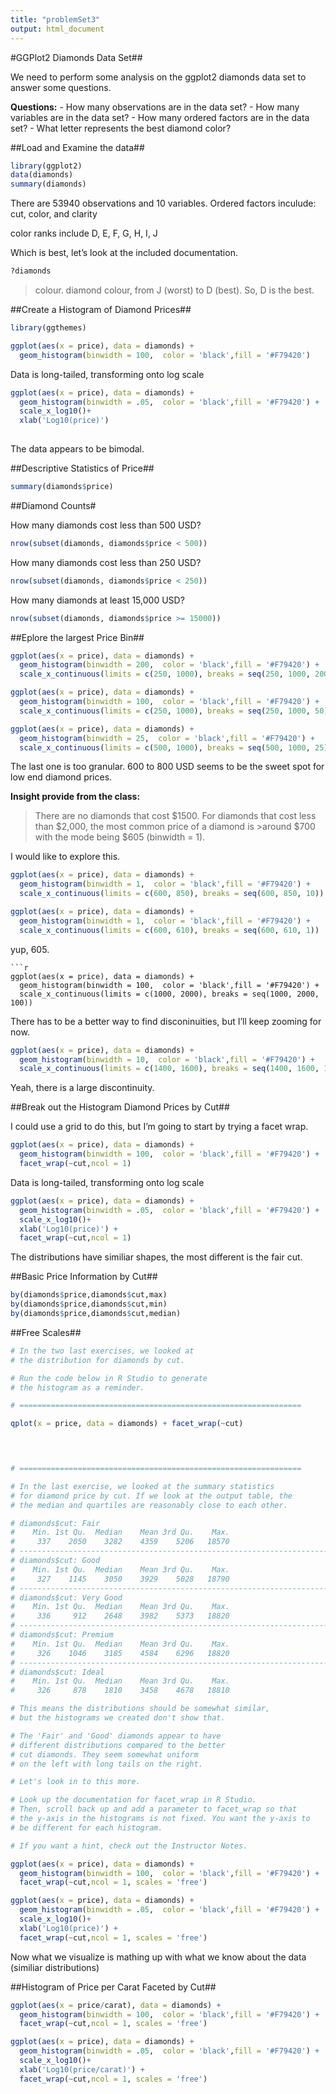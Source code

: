 ```yaml
---
title: "problemSet3"
output: html_document
---
```


#GGPlot2 Diamonds Data Set##

We need to perform some analysis on the ggplot2 diamonds data set to answer some questions.

**Questions:**
- How many observations are in the data set?
- How many variables are in the data set?
- How many ordered factors are in the data set?
- What letter represents the best diamond color?

##Load and Examine the data##

```r
library(ggplot2)
data(diamonds)
summary(diamonds)
```
There are 53940 observations and 10 variables.
Ordered factors inculude: cut, color, and clarity

color ranks include D, E, F, G, H, I, J

Which is best, let's look at the included documentation.

```r
?diamonds
```
>colour. diamond colour, from J (worst) to D (best).  So, D is the best.

##Create a Histogram of Diamond Prices##

```r
library(ggthemes)
```
```r
ggplot(aes(x = price), data = diamonds) + 
  geom_histogram(binwidth = 100,  color = 'black',fill = '#F79420')
```
Data is long-tailed, transforming onto log scale

```r
ggplot(aes(x = price), data = diamonds) + 
  geom_histogram(binwidth = .05,  color = 'black',fill = '#F79420') + 
  scale_x_log10()+
  xlab('Log10(price)')
  
```
The data appears to be bimodal.

##Descriptive Statistics of Price##
```r
summary(diamonds$price)
```
##Diamond Counts#

How many diamonds cost less than 500 USD?

```r
nrow(subset(diamonds, diamonds$price < 500))
```



How many diamonds cost less than 250 USD?
```r
nrow(subset(diamonds, diamonds$price < 250))
```

How many diamonds at least 15,000 USD?

```r
nrow(subset(diamonds, diamonds$price >= 15000))
```

##Eplore the largest Price Bin##

```r
ggplot(aes(x = price), data = diamonds) + 
  geom_histogram(binwidth = 200,  color = 'black',fill = '#F79420') +
  scale_x_continuous(limits = c(250, 1000), breaks = seq(250, 1000, 200))

```

```r
ggplot(aes(x = price), data = diamonds) + 
  geom_histogram(binwidth = 100,  color = 'black',fill = '#F79420') +
  scale_x_continuous(limits = c(250, 1000), breaks = seq(250, 1000, 50))
```

```r
ggplot(aes(x = price), data = diamonds) + 
  geom_histogram(binwidth = 25,  color = 'black',fill = '#F79420') +
  scale_x_continuous(limits = c(500, 1000), breaks = seq(500, 1000, 25))
```

The last one is too granular.  600 to 800 USD seems to be the sweet spot for low end diamond prices.  

**Insight provide from the class:**

>There are no diamonds that cost $1500.
>For diamonds that cost less than $2,000, the most common price of a diamond is >around $700 with the mode being $605 (binwidth = 1). 

I would like to explore this.

```r
ggplot(aes(x = price), data = diamonds) + 
  geom_histogram(binwidth = 1,  color = 'black',fill = '#F79420') +
  scale_x_continuous(limits = c(600, 850), breaks = seq(600, 850, 10))
```
```r
ggplot(aes(x = price), data = diamonds) + 
  geom_histogram(binwidth = 1,  color = 'black',fill = '#F79420') +
  scale_x_continuous(limits = c(600, 610), breaks = seq(600, 610, 1))
```
yup, 605.

```
```r
ggplot(aes(x = price), data = diamonds) + 
  geom_histogram(binwidth = 100,  color = 'black',fill = '#F79420') +
  scale_x_continuous(limits = c(1000, 2000), breaks = seq(1000, 2000, 100))
```
There has to be a better way to find disconinuities, but I'll keep zooming for now.

```r
ggplot(aes(x = price), data = diamonds) + 
  geom_histogram(binwidth = 10,  color = 'black',fill = '#F79420') +
  scale_x_continuous(limits = c(1400, 1600), breaks = seq(1400, 1600, 10))
```

Yeah, there is a large discontinuity.


##Break out the Histogram Diamond Prices by Cut##

I could use a grid to do this, but I'm going to start by trying a facet wrap.

```r
ggplot(aes(x = price), data = diamonds) + 
  geom_histogram(binwidth = 100,  color = 'black',fill = '#F79420') +
  facet_wrap(~cut,ncol = 1)
```
Data is long-tailed, transforming onto log scale

```r
ggplot(aes(x = price), data = diamonds) + 
  geom_histogram(binwidth = .05,  color = 'black',fill = '#F79420') + 
  scale_x_log10()+
  xlab('Log10(price)') +
  facet_wrap(~cut,ncol = 1)
```

The distributions have similiar shapes, the most different is the fair cut.

##Basic Price Information by Cut##
```r
by(diamonds$price,diamonds$cut,max)
by(diamonds$price,diamonds$cut,min)
by(diamonds$price,diamonds$cut,median)
```
##Free Scales##

```r
# In the two last exercises, we looked at
# the distribution for diamonds by cut.

# Run the code below in R Studio to generate
# the histogram as a reminder.

# ===============================================================

qplot(x = price, data = diamonds) + facet_wrap(~cut)



                                                                               
# ===============================================================

# In the last exercise, we looked at the summary statistics
# for diamond price by cut. If we look at the output table, the
# the median and quartiles are reasonably close to each other.

# diamonds$cut: Fair
#    Min. 1st Qu.  Median    Mean 3rd Qu.    Max. 
#     337    2050    3282    4359    5206   18570 
# ------------------------------------------------------------------------ 
# diamonds$cut: Good
#    Min. 1st Qu.  Median    Mean 3rd Qu.    Max. 
#     327    1145    3050    3929    5028   18790 
# ------------------------------------------------------------------------ 
# diamonds$cut: Very Good
#    Min. 1st Qu.  Median    Mean 3rd Qu.    Max. 
#     336     912    2648    3982    5373   18820 
# ------------------------------------------------------------------------ 
# diamonds$cut: Premium
#    Min. 1st Qu.  Median    Mean 3rd Qu.    Max. 
#     326    1046    3185    4584    6296   18820 
# ------------------------------------------------------------------------ 
# diamonds$cut: Ideal
#    Min. 1st Qu.  Median    Mean 3rd Qu.    Max. 
#     326     878    1810    3458    4678   18810 

# This means the distributions should be somewhat similar,
# but the histograms we created don't show that.

# The 'Fair' and 'Good' diamonds appear to have 
# different distributions compared to the better
# cut diamonds. They seem somewhat uniform
# on the left with long tails on the right.

# Let's look in to this more.

# Look up the documentation for facet_wrap in R Studio.
# Then, scroll back up and add a parameter to facet_wrap so that
# the y-axis in the histograms is not fixed. You want the y-axis to
# be different for each histogram.

# If you want a hint, check out the Instructor Notes.
```

```r
ggplot(aes(x = price), data = diamonds) + 
  geom_histogram(binwidth = 100,  color = 'black',fill = '#F79420') +
  facet_wrap(~cut,ncol = 1, scales = 'free')
```


```r
ggplot(aes(x = price), data = diamonds) + 
  geom_histogram(binwidth = .05,  color = 'black',fill = '#F79420') + 
  scale_x_log10()+
  xlab('Log10(price)') +
  facet_wrap(~cut,ncol = 1, scales = 'free')
```

Now what we visualize is mathing up with what we know about the data (similiar distributions)

##Histogram of Price per Carat Faceted by Cut##

```r
ggplot(aes(x = price/carat), data = diamonds) + 
  geom_histogram(binwidth = 100,  color = 'black',fill = '#F79420') +
  facet_wrap(~cut,ncol = 1, scales = 'free')
```


```r
ggplot(aes(x = price), data = diamonds) + 
  geom_histogram(binwidth = .05,  color = 'black',fill = '#F79420') + 
  scale_x_log10()+
  xlab('Log10(price/carat)') +
  facet_wrap(~cut,ncol = 1, scales = 'free')
```

